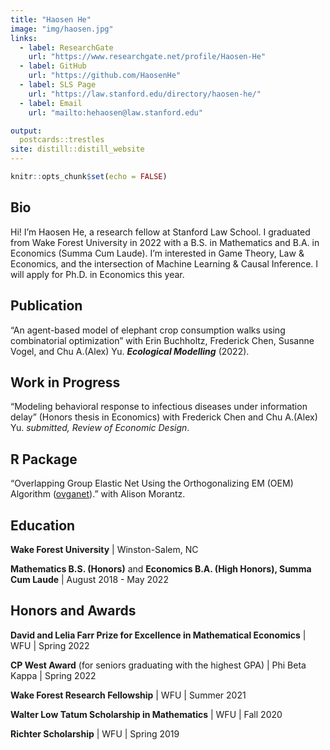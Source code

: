 ```yaml
---
title: "Haosen He"
image: "img/haosen.jpg"
links:
  - label: ResearchGate
    url: "https://www.researchgate.net/profile/Haosen-He"
  - label: GitHub
    url: "https://github.com/HaosenHe"
  - label: SLS Page
    url: "https://law.stanford.edu/directory/haosen-he/"
  - label: Email
    url: "mailto:hehaosen@law.stanford.edu"

output:
  postcards::trestles
site: distill::distill_website
---
```


```r
knitr::opts_chunk$set(echo = FALSE)
```

## Bio

Hi! I'm Haosen He, a research fellow at Stanford Law School. I graduated from Wake Forest University in 2022 with a B.S. in Mathematics and B.A. in Economics (Summa Cum Laude). I'm interested in Game Theory, Law & Economics, and the intersection of Machine Learning & Causal Inference. I will apply for Ph.D. in Economics this year.

## Publication

“An agent-based model of elephant crop consumption walks using combinatorial optimization”
with Erin Buchholtz, Frederick Chen, Susanne Vogel, and Chu A.(Alex) Yu. ***Ecological Modelling*** (2022).

## Work in Progress

“Modeling behavioral response to infectious diseases under information delay” (Honors thesis in Economics)
with Frederick Chen and Chu A.(Alex) Yu. *submitted, Review of Economic Design*.

## R Package

"Overlapping Group Elastic Net Using the Orthogonalizing EM (OEM) Algorithm ([ovganet](https://github.com/HaosenHe/ovganet))." with Alison Morantz.

## Education

**Wake Forest University** | Winston-Salem, NC

**Mathematics B.S. (Honors)** and **Economics B.A. (High Honors), Summa Cum Laude** | August 2018 - May 2022


## Honors and Awards

**David and Lelia Farr Prize for Excellence in Mathematical Economics** | WFU | Spring 2022

**CP West Award** (for seniors graduating with the highest GPA) | Phi Beta Kappa | Spring 2022

**Wake Forest Research Fellowship**  | WFU | Summer 2021

**Walter Low Tatum Scholarship in Mathematics** | WFU | Fall 2020 

**Richter Scholarship** | WFU | Spring 2019